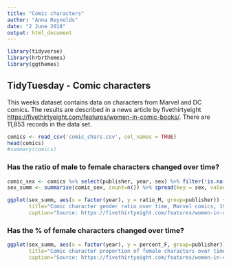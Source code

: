 ---
title: "Comic characters"
author: "Anna Reynolds"
date: "2 June 2018"
output: html_document
---

```{r setup, include=FALSE}
library(tidyverse)
library(hrbrthemes)
library(ggthemes)
```

## TidyTuesday - Comic characters

This weeks dataset contains data on characters from Marvel and DC comics. The results are described in a news article by fivethirtyeight <https://fivethirtyeight.com/features/women-in-comic-books/>.  There are 11,853 records in the data set.

```{r import data, warning=FALSE, message=FALSE}
comics <- read_csv('comic_chars.csv', col_names = TRUE)
head(comics)
#summary(comics)
```

### Has the ratio of male to female characters changed over time?
```{r keep variables}
comic_sex <- comics %>% select(publisher, year, sex) %>% filter(!is.na(sex)) %>% group_by(publisher, year, sex) 
sex_summ <- summarise(comic_sex, count=n()) %>% spread(key = sex, value = count) %>%  mutate(ratio_M=`Male Characters`/`Female Characters`) %>% mutate(total_char=sum(`Male Characters`,`Female Characters`)) %>% mutate(percent_F=`Female Characters`/total_char*100)

```

```{r line chart ratio, fig.height=8, message=FALSE, warning=FALSE}
ggplot(sex_summ, aes(x = factor(year), y = ratio_M, group=publisher)) + geom_line(color = "red", size = 1.25) + theme_minimal() + labs(x="Year", y="Ratio of Male to Female Characters",
       title="Comic character gender ratio over time, Marvel comics, 1939-2013",
       caption="Source: https://fivethirtyeight.com/features/women-in-comic-books/")

```
### Has the % of female characters changed over time?
```{r line chart %, fig.height=8, message=FALSE, warning=FALSE}
ggplot(sex_summ, aes(x = factor(year), y = percent_F, group=publisher)) + geom_line(color = "red", size = 1.25) + theme_minimal() + geom_smooth() + labs(x="Year", y="Percentage of Female Characters",
       title="Comic character proportion of female characters over time, Marvel comics, 1939-2013",
       caption="Source: https://fivethirtyeight.com/features/women-in-comic-books/")

```
